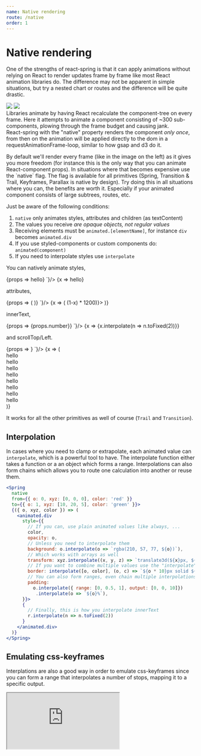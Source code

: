 ```yaml
---
name: Native rendering
route: /native
order: 1
---
```



# Native rendering


<p>
  One of the strengths of react-spring is that it can <span className="highlight">apply animations without relying on React</span> to render updates frame by frame like most React animation libraries do. The difference may not be apparent in simple situations, but try a nested chart or routes and the difference will be quite drastic.
</p>

<div style={{ display: 'grid', gridTemplateColumns: '1fr 1fr', gridTemplateRows: '1fr auto', gridGap: 20, fontSize: '0.8em', marginBottom: 40, marginTop: 40 }}>
  <img src={require('../assets/without-native.jpeg')} style={{ width: '100%' }} />
  <img src={require('../assets/with-native.jpeg')} style={{ width: '100%' }} />
  <div>Libraries animate by having React recalculate the component-tree on every frame. Here it attempts to animate a component consisting of ~300 sub-components, plowing through the frame budget and causing jank.</div>
  <div>React-spring with the "native" property renders the component <i>only once</i>, from then on the animation will be applied directly to the dom in a requestAnimationFrame-loop, similar to how gsap and d3 do it.</div>
</div>

<p>
  By default we'll render every frame (like in the image on the left) as it gives you more freedom (for instance this is the only way that you can animate React-component props). In situations where that becomes expensive use the `native` flag. The flag is available for all primitives (Spring, Transition & Trail, Keyframes, Parallax is native by design). <span className="highlight">Try doing this in all situations where you can</span>, the benefits are worth it. Especially if your animated component consists of large subtrees, routes, etc.
</p>

Just be aware of the following conditions:

1.  `native` only animates styles, attributes and children (as textContent)
2.  The values you receive _are opaque objects, not regular values_
3.  Receiving elements must be `animated.[elementName]`, for instance `div` becomes `animated.div`
4.  If you use styled-components or custom components do: `animated(component)`
5.  If you need to interpolate styles use `interpolate`

<RewindSpringProvider>
  <p>
    You can natively animate <span className="highlight">styles</span>,
  </p>

  <div className="code-table">
    <CodeMirror value={`<Spring
  native
  from={{ opacity: 0 }}
  to={{ opacity: 1 }}>
  {props =>
    <animated.div style={props}>hello</animated.div>}
</Spring>`}/>
    <RewindSpring>
      {x => <animated.div style={{ opacity: x }}>hello</animated.div>}
    </RewindSpring>
  </div>

  <p>
    <span className="highlight">attributes</span>, 
  </p>

  <div className="code-table">
    <CodeMirror value={`<Spring
  native
  from={{ x: 100 }}
  to={{ x: 0 }}>
  {props => (
    <animated.svg strokeDashoffset={props.x}>
      <path d="..." />
    </animated.svg>
  )}
</Spring>`}/>
    <RewindSpring>
      {x => (
        <animated.svg
          style={{ width: 120, height: 120, opacity: x.interpolate({ range: [0,0.05,1], output: [0,1,1] }) }}
          viewBox="-10 -10 404 404"
          strokeWidth="10"
          fill="white"
          stroke="#b7b7b7"
          strokeLinecap="round"
          strokeLinejoin="round"
          strokeDasharray={1200} strokeDashoffset={x.interpolate(x => (1-x) * 1200)}>
          <path d="m7.015625 243.40625c2.015625 7.554688 4.640625 15.105469 8.039063 23.136719 1 2.335937 2.082031 4.664062 3.34375 7.402343l.847656 1.765626c.824218 1.722656 1.65625 3.464843 2.539062 5.167968.894532 1.746094 1.847656 3.449219 2.824219 5.167969l1.046875 1.875c17.183594 29.839844 42.222656 54.582031 72.65625 71.6875l.800781.429687c1.710938.929688 3.429688 1.855469 5.214844 2.785157l6.359375 3.105469c1.199219.597656 2.425781 1.183593 2.921875 1.359374 2.015625.917969 4.132813 1.832032 6.085937 2.597657 4.898438 1.976562 9.945313 3.800781 15 5.433593l.976563.296876c2.335937.703124 4.632813 1.382812 6.976563 1.949218 1.296874.363282 2.65625.691406 4.175781 1.042969 2.265625.589844 4.632812 1.167969 6.175781 1.414063 2.535156.5625 5.070312 1.03125 7.089844 1.328124 2 .359376 4.09375.648438 5.628906.832032.800781.136718 1.59375.25 2.441406.320312 1.832032.289063 3.601563.472656 5.414063.648438 2.816406.253906 5.625.433594 8.503906.601562 3.25.15625 6.585937.246094 9.921875.246094s6.671875-.089844 9.984375-.273438c2.816406-.167968 5.625-.335937 8.496094-.597656 1.757812-.167968 3.511719-.34375 5.328125-.640625.792968-.054687 1.449218-.152343 1.910156-.230469 2.097656-.273437 4.183594-.554687 5.664062-.832031 2.539063-.378906 5.074219-.851562 6.890626-1.273437 2.261718-.390625 4.628906-.96875 7.160156-1.617188 1.292968-.304687 2.628906-.625 3.917968-.984375 2.351563-.566406 4.679688-1.261719 7.710938-2.175781 5.21875-1.589844 10.425781-3.472656 15.097656-5.445312 2.105469-.824219 4.214844-1.738282 5.511719-2.355469 1.214844-.484375 2.441406-1.070313 3.0625-1.398438l7.167969-3.496093c1.707031-.886719 3.355468-1.785157 4.992187-2.671876l1.035157-.558593c30.191406-16.976563 55.230468-41.722657 72.535156-71.769531l.925781-1.664063c.96875-1.71875 1.921875-3.414063 2.824219-5.167969.882812-1.695312 1.722656-3.441406 2.539062-5.167968l1.039063-2.167969c1.078125-2.335938 2.160156-4.664063 3.183593-7.0625 3.367188-7.96875 5.992188-15.511719 8.015626-23.121094.671874-2.535156 1.351562-5.167969 1.9375-7.664063 3.367187-14.152343 5.070312-28.847656 5.070312-43.664062 0-105.871094-86.136719-192-192-192s-192 86.128906-192 192c0 14.816406 1.703125 29.511719 5.0625 43.65625.59375 2.535156 1.273438 5.160156 1.953125 7.75zm184.984375-211.40625c88.222656 0 160 71.777344 160 160 0 12.328125-1.414062 24.542969-4.214844 36.34375-.527344 2.257812-1.136718 4.59375-1.722656 6.808594-1.621094 6.105468-3.773438 12.261718-6.519531 18.785156-.878907 2.046875-1.832031 4.09375-2.734375 6.046875l-.914063 1.902344c-.6875 1.425781-1.375 2.875-2.101562 4.28125-.738281 1.417969-1.503907 2.800781-2.296875 4.191406l-.878906 1.578125c-14.3125 24.855469-35.183594 45.476562-60.144532 59.503906l-.808594.4375c-1.574218.847656-3.160156 1.707032-4.800781 2.5625l-5.863281 2.847656c-.390625.191407-.777344.40625-1.871094.871094-1.503906.679688-3.074218 1.367188-5.015625 2.136719-4.042969 1.703125-8.203125 3.207031-13.035156 4.679687-1.820313.542969-3.589844 1.09375-5.429687 1.519532l-.90625.238281c-.839844.25-1.726563.449219-2.582032.648437l-1.097656.257813c-1.40625.367187-2.878906.75-5.007812 1.136719-1.789063.398437-3.566407.726562-5.878907 1.078125-1.480469.273437-3.03125.464843-4.566406.664062l-2.394531.296875c-1.292969.238282-2.527344.335938-3.710938.449219-2.472656.222656-4.9375.375-7.34375.511719-5.34375.292968-11.03125.292968-16.25 0-2.46875-.144532-4.933594-.296875-7.351562-.511719-1.230469-.121094-2.46875-.21875-3.765625-.457031l-2.136719-.257813-.257812-.03125c-1.535157-.199219-3.09375-.390625-5.09375-.75-1.792969-.265625-3.570313-.601562-6.082032-1.136719-1.40625-.25-2.878906-.625-4.285156-1l-1.097656-.257812c-.855469-.199219-1.742188-.398438-2.582032-.648438l-.90625-.238281c-1.832031-.425781-3.609374-.976562-5.839843-1.648437-4.351563-1.398438-8.632813-2.953125-12.992188-4.703125-1.566406-.617188-3.144531-1.304688-5.351562-2.289063-.390625-.160156-.777344-.367187-1.742188-.839844l-5.289062-2.574218c-1.640625-.847656-3.214844-1.707032-4.800781-2.5625l-.566407-.3125c-25.183593-14.160156-46.066406-34.78125-60.257812-59.421875l-1-1.792969c-.792969-1.390625-1.558594-2.777344-2.296875-4.191406-.726563-1.410156-1.414063-2.847656-2.101563-4.28125l-.867187-1.808594c-.941406-2.046875-1.894532-4.09375-2.75-6.078125-2.785156-6.585937-4.929688-12.746094-6.542969-18.800781-.59375-2.261719-1.191406-4.597656-1.738281-6.902344-2.800782-11.738281-4.214844-23.953125-4.214844-36.28125 0-88.222656 71.777344-160 160-160zm0 0"/>
          <path d="m192 320c61.761719 0 112-50.238281 112-112v-16h-224v16c0 61.761719 50.238281 112 112 112zm78.390625-96c-7.429687 36.472656-39.757813 64-78.390625 64s-70.960938-27.527344-78.390625-64zm0 0"/>
          <path d="m120 168h32v-24h24v-32h-24v-24h-32v24h-24v32h24zm0 0"/>
          <path d="m232 168h32v-24h24v-32h-24v-24h-32v24h-24v32h24zm0 0"/>
        </animated.svg>
      )}
    </RewindSpring>
  </div>

  <p>
    <span className="highlight">innerText</span>,
  </p>

  <div className="code-table">
    <CodeMirror value={`<Spring
  native
  from={{ number: 0 }}
  to={{ number: 1 }}>
  {props =>
    <animated.div>{props.number}</animated.div>}
</Spring>`}/>
    <RewindSpring>
      {x => <animated.div style={{ fontFamily: 'monospace' }}>{x.interpolate(n => n.toFixed(2))}</animated.div>}
    </RewindSpring>
  </div>

  <p>
    and <span className="highlight">scrollTop/Left</span>.
  </p>

  <div className="code-table">
    <CodeMirror value={`<Spring
  native
  from={{ scroll: 0 }}
  to={{ scroll: 250 }}>
  {props =>
    <animated.div scrollTop={props.scroll} />}
</Spring>`}/>    
    <RewindSpring>
      {x => (
        <animated.div style={{ position: 'relative', width: '100%', height: 160, overflow: 'auto', fontSize: '0.5em' }} scrollTop={x.interpolate({ output: [0, 250] })}>
          <div style={{ width: '100%', height: 50, textAlign: 'center' }}>hello</div>
          <div style={{ width: '100%', height: 50, textAlign: 'center' }}>hello</div>
          <div style={{ width: '100%', height: 50, textAlign: 'center' }}>hello</div>
          <div style={{ width: '100%', height: 50, textAlign: 'center' }}>hello</div>
          <div style={{ width: '100%', height: 50, textAlign: 'center' }}>hello</div>
          <div style={{ width: '100%', height: 50, textAlign: 'center' }}>hello</div>
          <div style={{ width: '100%', height: 50, textAlign: 'center' }}>hello</div>
          <div style={{ width: '100%', height: 50, textAlign: 'center' }}>hello</div>
        </animated.div>
      )}
    </RewindSpring>
  </div>

</RewindSpringProvider>

<p>
  It works for all the other primitives as well of course (<code>Trail</code> and <code>Transition</code>).
</p>

## Interpolation

In cases where you need to clamp or extrapolate, each animated value can `interpolate`, which is a powerful tool to have. The interpolate function either takes a function or a an object which forms a range. Interpolations can also form chains which allows you to route one calculation into another or reuse them.

```jsx
<Spring
  native
  from={{ o: 0, xyz: [0, 0, 0], color: 'red' }}
  to={{ o: 1, xyz: [10, 20, 5], color: 'green' }}>
  {({ o, xyz, color }) => (
    <animated.div
      style={{
        // If you can, use plain animated values like always, ...
        color,
        opacity: o,
        // Unless you need to interpolate them
        background: o.interpolate(o => `rgba(210, 57, 77, ${o})`),
        // Which works with arrays as well
        transform: xyz.interpolate((x, y, z) => `translate3d(${x}px, ${y}px, ${z}px)`),
        // If you want to combine multiple values use the "interpolate" helper
        border: interpolate([o, color], (o, c) => `${o * 10}px solid ${color}`)
        // You can also form ranges, even chain multiple interpolations ...
        padding:
          o.interpolate({ range: [0, 0.5, 1], output: [0, 0, 10]})
           .interpolate(o => `${o}%`),
      }}>
      {
        // Finally, this is how you interpolate innerText
        r.interpolate(n => n.toFixed(2))
      }
    </animated.div>
  )}
</Spring>
```

## Emulating css-keyframes

<p>
  Interplations are also a good way in order to emulate css-keyframes since you can form a range that interpolates a number of stops, mapping it to a specific output.
</p>

<iframe
  src="https://codesandbox.io/embed/8nnwo7k08j?fontsize=13&editorsize=60&hidenavigation=1&codemirror=1&module=%2Fsrc%2FDemo.js"
  style={{ width: '100%', height: 500, border: 0, borderRadius: 4, overflow: 'hidden' }}
  sandbox="allow-modals allow-forms allow-popups allow-scripts allow-same-origin" />

## Props

| Value            | default  | Description |
| ---------------- | -------- | ----------- |
| extrapolateLeft  | extend   | Left extrapolate. Can be: identity/clamp/extend
| extrapolateRight | extend   | Right extrapolate. Can be: identity/clamp/extend
| extrapolate      | extend   | Shortcut to set left and right-extrapolate
| range            | [0,1]    | Array of input ranges
| output           | undefined | Array of mapped output ranges
| map              | undefined | Value filter applied to input value
